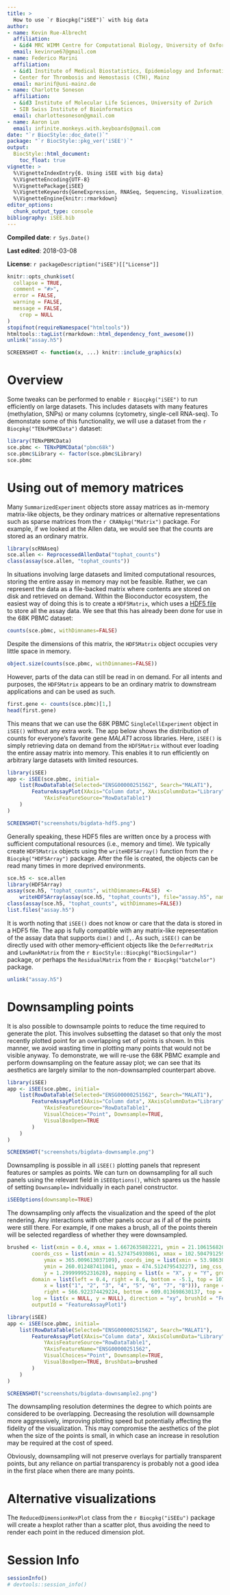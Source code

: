```yaml
---
title: >
  How to use `r Biocpkg("iSEE")` with big data
author:
- name: Kevin Rue-Albrecht
  affiliation: 
  - &id4 MRC WIMM Centre for Computational Biology, University of Oxford, Oxford, OX3 9DS, UK
  email: kevinrue67@gmail.com
- name: Federico Marini
  affiliation: 
  - &id1 Institute of Medical Biostatistics, Epidemiology and Informatics (IMBEI), Mainz
  - Center for Thrombosis and Hemostasis (CTH), Mainz
  email: marinif@uni-mainz.de
- name: Charlotte Soneson
  affiliation: 
  - &id3 Institute of Molecular Life Sciences, University of Zurich
  - SIB Swiss Institute of Bioinformatics
  email: charlottesoneson@gmail.com
- name: Aaron Lun
  email: infinite.monkeys.with.keyboards@gmail.com 
date: "`r BiocStyle::doc_date()`"
package: "`r BiocStyle::pkg_ver('iSEE')`"
output: 
  BiocStyle::html_document:
    toc_float: true
vignette: >
  %\VignetteIndexEntry{6. Using iSEE with big data}
  %\VignetteEncoding{UTF-8}  
  %\VignettePackage{iSEE}
  %\VignetteKeywords{GeneExpression, RNASeq, Sequencing, Visualization, QualityControl, GUI}
  %\VignetteEngine{knitr::rmarkdown}
editor_options: 
  chunk_output_type: console
bibliography: iSEE.bib
---
```


**Compiled date**: `r Sys.Date()`

**Last edited**: 2018-03-08

**License**: `r packageDescription("iSEE")[["License"]]`

```r
knitr::opts_chunk$set(
  collapse = TRUE,
  comment = "#>",
  error = FALSE,
  warning = FALSE,
  message = FALSE,
    crop = NULL
)
stopifnot(requireNamespace("htmltools"))
htmltools::tagList(rmarkdown::html_dependency_font_awesome())
unlink("assay.h5")
```

```r
SCREENSHOT <- function(x, ...) knitr::include_graphics(x)
```

# Overview

Some tweaks can be performed to enable `r Biocpkg("iSEE")` to run efficiently on large datasets.
This includes datasets with many features (methylation, SNPs) or many columns (cytometry, single-cell RNA-seq).
To demonstate some of this functionality, we will use a dataset from the `r Biocpkg("TENxPBMCData")` dataset:

```r
library(TENxPBMCData)
sce.pbmc <- TENxPBMCData("pbmc68k")
sce.pbmc$Library <- factor(sce.pbmc$Library)
sce.pbmc
```

# Using out of memory matrices

Many `SummarizedExperiment` objects store assay matrices as in-memory matrix-like objects,
be they ordinary matrices or alternative representations such as sparse matrices from the `r CRANpkg("Matrix")` package.
For example, if we looked at the Allen data, we would see that the counts are stored as an ordinary matrix.

```r
library(scRNAseq)
sce.allen <- ReprocessedAllenData("tophat_counts")
class(assay(sce.allen, "tophat_counts"))
```

In situations involving large datasets and limited computational resources, storing the entire assay in memory may not be feasible.
Rather, we can represent the data as a file-backed matrix where contents are stored on disk and retrieved on demand.
Within the Bioconductor ecosystem, the easiest way of doing this is to create a `HDF5Matrix`, which uses a [HDF5 file](https://support.hdfgroup.org/HDF5/whatishdf5.html) to store all the assay data.
We see that this has already been done for use in the 68K PBMC dataset:

```r
counts(sce.pbmc, withDimnames=FALSE)
```

Despite the dimensions of this matrix, the `HDF5Matrix` object occupies very little space in memory.

```r
object.size(counts(sce.pbmc, withDimnames=FALSE))
```

However, parts of the data can still be read in on demand.
For all intents and purposes, the `HDF5Matrix` appears to be an ordinary matrix to downstream applications and can be used as such.

```r
first.gene <- counts(sce.pbmc)[1,]
head(first.gene)
```

This means that we can use the 68K PBMC `SingleCellExperiment` object in `iSEE()` without any extra work.
The app below shows the distribution of counts for everyone's favorite gene _MALAT1_ across libraries.
Here, `iSEE()` is simply retrieving data on demand from the `HDF5Matrix` without ever loading the entire assay matrix into memory.
This enables it to run efficiently on arbitrary large datasets with limited resources.

```r
library(iSEE)
app <- iSEE(sce.pbmc, initial=
    list(RowDataTable(Selected="ENSG00000251562", Search="MALAT1"), 
        FeatureAssayPlot(XAxis="Column data", XAxisColumnData="Library",
            YAxisFeatureSource="RowDataTable1")
    )
)
```

```r
SCREENSHOT("screenshots/bigdata-hdf5.png")
```

Generally speaking, these HDF5 files are written once by a process with sufficient computational resources (i.e., memory and time).
We typically create `HDF5Matrix` objects using the `writeHDF5Array()` function from the `r Biocpkg("HDF5Array")` package.
After the file is created, the objects can be read many times in more deprived environments.

```r
sce.h5 <- sce.allen
library(HDF5Array)
assay(sce.h5, "tophat_counts", withDimnames=FALSE)  <- 
    writeHDF5Array(assay(sce.h5, "tophat_counts"), file="assay.h5", name="counts")
class(assay(sce.h5, "tophat_counts", withDimnames=FALSE))
list.files("assay.h5")
```

It is worth noting that `iSEE()` does not know or care that the data is stored in a HDF5 file.
The app is fully compatible with any matrix-like representation of the assay data that supports `dim()` and `[,`.
As such, `iSEE()` can be directly used with other memory-efficient objects like the `DeferredMatrix` and `LowRankMatrix` from the `r BiocStyle::Biocpkg("BiocSingular")` package, or perhaps the `ResidualMatrix` from the `r Biocpkg("batchelor")` package.

```r
unlink("assay.h5")
```

# Downsampling points

It is also possible to downsample points to reduce the time required to generate the plot.
This involves subsetting the dataset so that only the most recently plotted point for an overlapping set of points is shown.
In this manner, we avoid wasting time in plotting many points that would not be visible anyway.
To demonstrate, we will re-use the 68K PBMC example and perform downsampling on the feature assay plot;
we can see that its aesthetics are largely similar to the non-downsampled counterpart above.

```r
library(iSEE)
app <- iSEE(sce.pbmc, initial=
    list(RowDataTable(Selected="ENSG00000251562", Search="MALAT1"), 
        FeatureAssayPlot(XAxis="Column data", XAxisColumnData="Library",
            YAxisFeatureSource="RowDataTable1", 
            VisualChoices="Point", Downsample=TRUE,
            VisualBoxOpen=TRUE
        )
    )
)
```

```r
SCREENSHOT("screenshots/bigdata-downsample.png")
```

Downsampling is possible in all `iSEE()` plotting panels that represent features or samples as points.
We can turn on downsampling for all such panels using the relevant field in `iSEEOptions()`,
which spares us the hassle of setting `Downsample=` individually in each panel constructor.

```r
iSEEOptions(downsample=TRUE)
```

The downsampling only affects the visualization and the speed of the plot rendering.
Any interactions with other panels occur as if all of the points were still there.
For example, if one makes a brush, all of the points therein will be selected regardless of whether they were downsampled.

```r
brushed <- list(xmin = 0.4, xmax = 1.6672635882221, ymin = 21.106156820944, ymax = 62.899238475283, 
        coords_css = list(xmin = 41.5274754930861, xmax = 102.504791259766, ymin = 200.009613037109, 
            ymax = 365.009613037109), coords_img = list(xmin = 53.986301369863, xmax = 133.25766825691, 
            ymin = 260.012487411041, ymax = 474.512479543227), img_css_ratio = list(x = 1.30001404440901, 
            y = 1.29999995231628), mapping = list(x = "X", y = "Y", group = "GroupBy"), 
        domain = list(left = 0.4, right = 8.6, bottom = -5.1, top = 107.1, discrete_limits = list(
            x = list("1", "2", "3", "4", "5", "6", "7", "8"))), range = list(left = 53.986301369863, 
            right = 566.922374429224, bottom = 609.013698630137, top = 33.1552511415525), 
        log = list(x = NULL, y = NULL), direction = "xy", brushId = "FeatureAssayPlot1_Brush", 
        outputId = "FeatureAssayPlot1")

library(iSEE)
app <- iSEE(sce.pbmc, initial=
    list(RowDataTable(Selected="ENSG00000251562", Search="MALAT1"), 
        FeatureAssayPlot(XAxis="Column data", XAxisColumnData="Library",
            YAxisFeatureSource="RowDataTable1", 
            YAxisFeatureName="ENSG00000251562",
            VisualChoices="Point", Downsample=TRUE,
            VisualBoxOpen=TRUE, BrushData=brushed 
        )
    )
)
```

```r
SCREENSHOT("screenshots/bigdata-downsample2.png")
```

The downsampling resolution determines the degree to which points are considered to be overlapping.
Decreasing the resolution will downsample more aggressively, 
improving plotting speed but potentially affecting the fidelity of the visualization.
This may compromise the aesthetics of the plot when the size of the points is small,
in which case an increase in resolution may be required at the cost of speed.

Obviously, downsampling will not preserve overlays for partially transparent points,
but any reliance on partial transparency is probably not a good idea in the first place when there are many points.

# Alternative visualizations

The `ReducedDimensionHexPlot` class from the `r Biocpkg("iSEEu")` package will create a hexplot rather than a scatter plot,
thus avoiding the need to render each point in the reduced dimension plot.

# Session Info {.unnumbered}

```r
sessionInfo()
# devtools::session_info()
```
